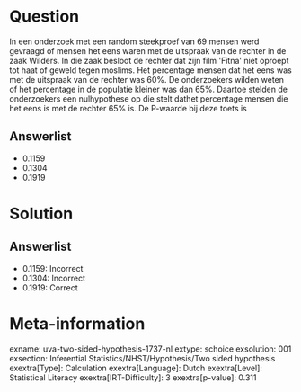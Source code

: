 Question
========

In een onderzoek met een random steekproef van 69 mensen werd gevraagd
of mensen het eens waren met de uitspraak van de rechter in de zaak
Wilders. In die zaak besloot de rechter dat zijn film \'Fitna\' niet
oproept tot haat of geweld tegen moslims. Het percentage mensen dat het
eens was met de uitspraak van de rechter was 60%. De onderzoekers wilden
weten of het percentage in de populatie kleiner was dan 65%. Daartoe
stelden de onderzoekers een nulhypothese op die stelt dathet percentage
mensen die het eens is met de rechter 65% is. De P-waarde bij deze toets
is

Answerlist
----------

* 0.1159
* 0.1304
* 0.1919

Solution
========

Answerlist
----------

* 0.1159: Incorrect
* 0.1304: Incorrect
* 0.1919: Correct

Meta-information
================
exname: uva-two-sided-hypothesis-1737-nl
extype: schoice
exsolution: 001
exsection: Inferential Statistics/NHST/Hypothesis/Two sided hypothesis
exextra[Type]: Calculation
exextra[Language]: Dutch
exextra[Level]: Statistical Literacy
exextra[IRT-Difficulty]: 3
exextra[p-value]: 0.311
